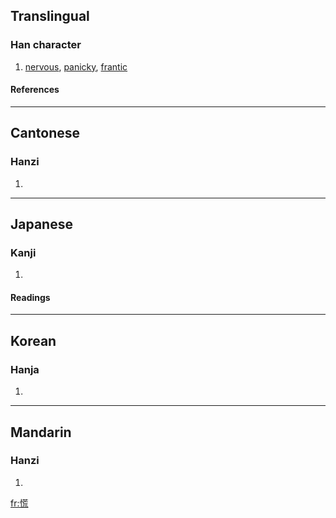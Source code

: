 ==Translingual==
===Han character===
{{Han char|rn=61|rad=心|as=10|sn=13|four=9401<sub>1</sub>|canj=心廿卜山 (PTYU)}}
# [[nervous]], [[panicky]], [[frantic]]
====References====
{{Han ref|kx=0398.090|dkj=11057|dj=0737.090|hdz=42326.070|uh=614C|ud=24908|bh=B757|bd=46935}}
----
==Cantonese==
===Hanzi===
{{yue-hanzi|jyut=|y=fong1}}
# {{defn|Cantonese}}
----
==Japanese==
===Kanji===
{{ja-kanji|grade=c|rs=心10}}
# {{defn|Japanese}} 
====Readings====
{{ja-readings|on=[[こう]] (kō)|kun=[[あわてる]] (awateru), [[あわただし]] (awatadashi), [[くらい]] (kurai)}}
----
==Korean==
===Hanja===
{{ko-hanja|hangeul=황|eumhun=|rv=hwang|mr=hwang|y=hwang}}
# {{defn|Korean}}
----
==Mandarin==
===Hanzi===
{{cmn-hanzi|pin=[[huāng]] ([[huang1]])|wg=huang<sup>1</sup>}}
# {{defn|Mandarin}}

[[fr:慌]]